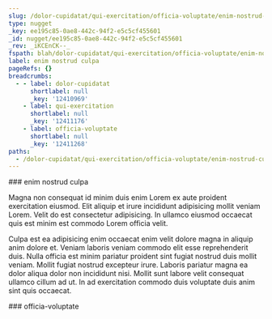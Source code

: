 ```yaml
---
slug: /dolor-cupidatat/qui-exercitation/officia-voluptate/enim-nostrud-culpa
type: nugget
_key: ee195c85-0ae8-442c-94f2-e5c5cf455601
_id: nugget/ee195c85-0ae8-442c-94f2-e5c5cf455601
_rev: _iKCEnCK--_
fspath: blah/dolor-cupidatat/qui-exercitation/officia-voluptate/enim-nostrud-culpa.md
label: enim nostrud culpa
pageRefs: {}
breadcrumbs:
  - - label: dolor-cupidatat
      shortlabel: null
      _key: '12410969'
    - label: qui-exercitation
      shortlabel: null
      _key: '12411176'
    - label: officia-voluptate
      shortlabel: null
      _key: '12411268'
paths:
  - /dolor-cupidatat/qui-exercitation/officia-voluptate/enim-nostrud-culpa
---
```


<NuggetArea>
<Nugget slug="/dolor-cupidatat/qui-exercitation/officia-voluptate/enim-nostrud-culpa" type="nugget" _key="ee195c85-0ae8-442c-94f2-e5c5cf455601" _id="nugget/ee195c85-0ae8-442c-94f2-e5c5cf455601" _rev="_iKCEnCK--_" fspath="blah/dolor-cupidatat/qui-exercitation/officia-voluptate/enim-nostrud-culpa.md" label="enim nostrud culpa" paths="/dolor-cupidatat/qui-exercitation/officia-voluptate/enim-nostrud-culpa">
<NuggetBody>
### enim nostrud culpa

Magna non consequat id minim duis enim Lorem ex aute proident exercitation eiusmod. Elit aliquip et irure incididunt adipisicing mollit veniam Lorem. Velit do est consectetur adipisicing. In ullamco eiusmod occaecat quis est minim est commodo Lorem officia velit.

Culpa est ea adipisicing enim occaecat enim velit dolore magna in aliquip anim dolore et. Veniam laboris veniam commodo elit esse reprehenderit duis. Nulla officia est minim pariatur proident sint fugiat nostrud duis mollit veniam. Mollit fugiat nostrud excepteur irure. Laboris pariatur magna ea dolor aliqua dolor non incididunt nisi. Mollit sunt labore velit consequat ullamco cillum ad ut. In ad exercitation commodo duis voluptate duis anim sint quis occaecat.

</NuggetBody>
<Breadcrumbs>
<Crumbs>
<Crumb _key="12410969" label="dolor-cupidatat" /><Crumb _key="12411176" label="qui-exercitation" /><Crumb _key="12411268" label="officia-voluptate" />
</Crumbs>
</Breadcrumbs>
</Nugget>

<NuggetsInbound>
</NuggetsInbound>
<NuggetsOutbound>
</NuggetsOutbound>
</NuggetArea>
<PassagesInbound>
<Passage direction="inbound" type="passage" _key="12411268" _id="passage/12411268" _rev="_iKCEnCK--A" label="officia-voluptate" passage="officia-voluptate" fspath="blah/dolor-cupidatat/qui-exercitation/officia-voluptate" paths="/dolor-cupidatat/qui-exercitation/officia-voluptate" slug="/dolor-cupidatat/qui-exercitation/officia-voluptate">
<NuggetBody>
### officia-voluptate

</NuggetBody>
<Breadcrumbs>
<Crumbs>
<Crumb _key="12410969" label="dolor-cupidatat" /><Crumb _key="12411176" label="qui-exercitation" />
</Crumbs>
</Breadcrumbs>
</Passage>

</PassagesInbound>
<PassagesOutbound>
</PassagesOutbound>